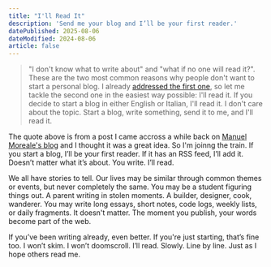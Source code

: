```yaml
---
title: "I'll Read It"
description: 'Send me your blog and I’ll be your first reader.'
datePublished: 2025-08-06
dateModified: 2024-08-06
article: false
---
```


>"I don't know what to write about" and "what if no one will read it?". These are the two most common reasons why people
don't want to start a personal blog. I already [addressed the first one](https://manuelmoreale.com/unsolicited-blogging-advice),
so let me tackle the second one in the easiest way possible: I'll read it. If you decide to start a blog in either English or Italian,
I'll read it. I don't care about the topic. Start a blog, write something, send it to me, and I'll read it.

The quote above is from a post I came accross a while back on [Manuel Moreale's blog](https://manuelmoreale.com/i-ll-read-it) and I thought it was a great idea.
So I'm joinng the train. If you start a blog, I’ll be your first reader. If it has an RSS feed, I’ll add it.
Doesn’t matter what it’s about. You write. I’ll read.

We all have stories to tell. Our lives may be similar through common themes or events, but never completely the same. You may be a student figuring things out.
A parent writing in stolen moments. A builder, designer, cook, wanderer. You may write long essays, short notes, code logs, weekly lists, or daily fragments.
It doesn't matter. The moment you publish, your words become part of the web.

If you’ve been writing already, even better. If you're just starting, that’s fine too.
I won’t skim. I won’t doomscroll. I’ll read. Slowly. Line by line. Just as I hope others read me.
